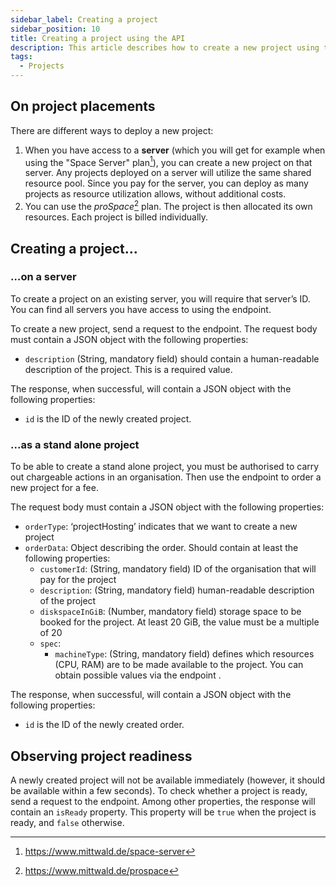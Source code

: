 ```yaml
---
sidebar_label: Creating a project
sidebar_position: 10
title: Creating a project using the API
description: This article describes how to create a new project using the mStudio API in various deployment scenarios.
tags:
  - Projects
---
```



## On project placements

There are different ways to deploy a new project:

1. When you have access to a **server** (which you will get for example when using the "Space Server" plan[^1]), you can create a new project on that server. Any projects deployed on a server will utilize the same shared resource pool. Since you pay for the server, you can deploy as many projects as resource utilization allows, without additional costs.
2. You can use the _proSpace_[^2] plan. The project is then allocated its own resources. Each project is billed individually.

## Creating a project…

### …on a server

To create a project on an existing server, you will require that server’s ID. You can find all servers you have access to using the <OperationLink  operation="project-list-servers" /> endpoint.

To create a new project, send a request to the <OperationLink operation="project-create-project" /> endpoint. The request body must contain a JSON object with the following properties:

- `description` (String, mandatory field) should contain a human-readable description of the project. This is a required value.

The response, when successful, will contain a JSON object with the following properties:

- `id` is the ID of the newly created project.

<OperationHint operation="project-create-project" />

### ...as a stand alone project

To be able to create a stand alone project, you must be authorised to carry out chargeable actions in an organisation. Then use the endpoint <OperationLink operation="order-create-order" /> to order a new project for a fee.

The request body must contain a JSON object with the following properties:

- `orderType`: ‘projectHosting’ indicates that we want to create a new project
- `orderData`: Object describing the order. Should contain at least the following properties:
  - `customerId`: (String, mandatory field) ID of the organisation that will pay for the project
  - `description`: (String, mandatory field) human-readable description of the project
  - `diskspaceInGiB`: (Number, mandatory field) storage space to be booked for the project. At least 20 GiB, the value must be a multiple of 20
  - `spec`:
    - `machineType`: (String, mandatory field) defines which resources (CPU, RAM) are to be made available to the project. You can obtain possible values via the endpoint <OperationLink operation="article-list-articles" />.

The response, when successful, will contain a JSON object with the following properties:

- `id` is the ID of the newly created order.

<OperationHint operation="order-create-order" />

## Observing project readiness

A newly created project will not be available immediately (however, it should be available within a few seconds). To check whether a project is ready, send a request to the <OperationLink operation="project-get-project" /> endpoint. Among other properties, the response will contain an `isReady` property. This property will be `true` when the project is ready, and `false` otherwise.

<OperationHint tag="Project" operation="project-get-project" />

[^1]: https://www.mittwald.de/space-server
[^2]: https://www.mittwald.de/prospace
